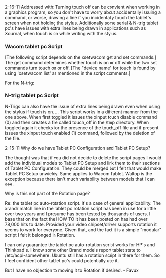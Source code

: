 2-16-11
{{Unclear | reason=
* Missing explanation what this script does
* Why would a user want to do this?}}
Addressed with:  Turning touch off can be convient when working in a graphics program, so you don't have to worry about accidentally issuing a command, or worse, drawing a line if you incidentally touch the tablet's screen when not holding the stylus.  Additionally some serial & N-trig tablet pc's have issues with extra lines being drawn in applications such as Xournal, when touch is on while writing with the stylus.

=== Wacom tablet pc Script ===
[The following script depends on the xsetwacom get and set commands.]  The get command determines whether touch is on or off while the two set commands turn touch on or off. [The "device name" for touch is found by using 'xsetwacom list' as mentioned in the script comments.] 


For the N-trig:
=== N-trig tablet pc Script ===

N-Trigs can also have the issue of extra lines being drawn even when using the stylus if touch is on. ...  This script works in a different manner from the one above.  When first toggled it issues the xinput touch disable command (0) and then creates a file called touch_off in the /tmp directory.  When toggled again it checks for the presence of the touch_off file and if present issues the xinput touch enabled (1) command, followed by the deletion of the file.


2-15-11
Why do we have Tablet PC Configuration and Tablet PC Setup?

The thought was that if you did not decide to delete the script pages I would add the individual models to Tablet PC Setup and link them to their sections of Tablet PC Configuration.  They could be merged but I felt that would make Tablet PC Setup unwieldy.  Same applies to Wacom Tablet.  Waltop is the exception because there isn't much variability between models that I can see.

Why is this not part of the Rotation page?

Re: the tablet pc auto-rotation script.  It's a case of general applicability.  The xrandr match line in the tablet pc rotation script has been in use for a little over two years and I presume has been tested by thousands of users.  I base that on the fact the HOW TO it has been posted on has had over 78,000 hits to date.  Provided your video chipset/driver supports rotation it seems to work for everyone.  Given that, and the fact it is a simple "modular" script I felt it belonged in Rotation.

I can only guarantee the tablet pc auto-rotation script works for HP's and Thinkpad's.  I know some other Brand models report tablet state to /etc/acpi-somewhere.  Ubuntu still has a rotation script in there for them.  So I feel confident other tablet pc's could potentially use it.

But I have no objection to moving it to Rotation if desired. - Favux